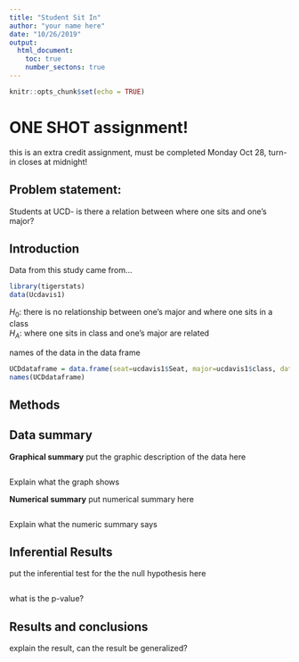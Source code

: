 ---
title: "Student Sit In"
author: "your name here"
date: "10/26/2019"
output: 
  html_document:
    toc: true
    number_sectons: true
---

```{r setup, include=FALSE}
knitr::opts_chunk$set(echo = TRUE)
```

# ONE SHOT assignment!
this is an extra credit assignment, must be completed Monday Oct 28, turn-in closes at midnight!

## Problem statement: 
Students at UCD- is there a relation between where one sits and one's major? 

## Introduction  

<!-- where is the data found?  Is this and experiment or observational study?  !-->

Data from this study came from... 



```{r include=FALSE, echo=FALSE}
library(tigerstats)
data(Ucdavis1)

```

$H_0$: there is no relationship between one's major and where one sits in a class   
$H_A$: where one sits in class and one's major are related  

<!-- Get the data: !-->

names of the data in the data frame

```{r echo=FALSE}
UCDdataframe = data.frame(seat=ucdavis1$Seat, major=ucdavis1$class, data=ucdavis1)
names(UCDdataframe)
```
## Methods

<!--  describe analysis methods here 
what are the variable types, and indicate gaphical, numerical, and inferential methods appropriate
for this question  !--> 


## Data summary

**Graphical summary**
put the graphic description of the data here

```{r}

```

Explain what the graph shows


**Numerical summary**
put numerical summary here

```{r}

```

Explain what the numeric summary says

## Inferential Results
put the inferential test for the the null hypothesis here

```{r}

```

what is the p-value?

## Results and conclusions

<!-- explain-- is there evidence that certain majors tend to sit in particular areas of the class?  Can the results of this test be generalized to all majors in all universities? !-->

explain the result, can the result be generalized?
